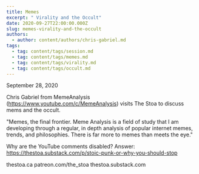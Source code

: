 ```yaml
---
title: Memes
excerpt: " Virality and the Occult"
date: 2020-09-27T22:00:00.000Z
slug: memes-virality-and-the-occult
authors:
  - author: content/authors/chris-gabriel.md
tags:
  - tag: content/tags/session.md
  - tag: content/tags/memes.md
  - tag: content/tags/virality.md
  - tag: content/tags/occult.md
---
```


September 28, 2020

Chris Gabriel from MemeAnalysis (https://www.youtube.com/c/MemeAnalysis) visits The Stoa to discuss mems and the occult.

"Memes, the final frontier. Meme Analysis is a field of study that I am developing through a regular, in depth analysis of popular internet memes, trends, and philosophies. There is far more to memes than meets the eye."

Why are the YouTube comments disabled? Answer: https://thestoa.substack.com/p/stoic-punk-or-why-you-should-stop

thestoa.ca
patreon.com/the_stoa
thestoa.substack.com
